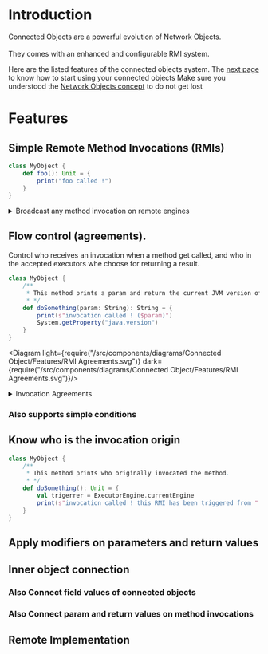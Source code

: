 
# Introduction


Connected Objects are a powerful evolution of Network Objects.<br></br>
They comes with an enhanced and configurable RMI system.

Here are the listed features of the connected objects system.
The <a href={pages.gnom.caches.connected_objects.cache}>next page</a> to know how to start using your connected objects
Make sure you understood the <a href={pages.gnom.naming.index}>Network Objects concept</a> to do not get lost

# Features

## Simple Remote Method Invocations (RMIs)

```scala
class MyObject {
    def foo(): Unit = {
        print("foo called !")
    }
}
```

<details>
    <summary>Broadcast any method invocation on remote engines</summary>
    <div>
        All method invocations can be spread out on other engines in order to simulate a "cloud" object being accessed
        from other engines and which internal state is completely synchronized.
    </div>
</details>

## Flow control (agreements).
Control who receives an invocation when a method get called, and who in the accepted executors whe choose for returning a result.

```scala
class MyObject {
    /**
     * This method prints a param and return the current JVM version of the engine.
     * */
    def doSomething(param: String): String = {
        print(s"invocation called ! ($param)")
        System.getProperty("java.version")
    }
}
```

<Diagram light={require("/src/components/diagrams/Connected Object/Features/RMI Agreements.svg")}
         dark={require("/src/components/diagrams/Connected Object/Features/RMI Agreements.svg")}/>

<details>
    <summary>Invocation Agreements</summary>
    <div>
        You can define a contract for methods and specify agreements that controls the invocation flow over the network.<br></br>
        As the example shows, it's also possible to <orange>appoint</orange> an engine to wait for a return value, when performing a call on multiple engines<br></br>
    </div>
</details>

### Also supports simple conditions


## Know who is the invocation origin
```scala
class MyObject {
    /**
     * This method prints who originally invocated the method.
     * */
    def doSomething(): Unit = {
        val trigerrer = ExecutorEngine.currentEngine
        print(s"invocation called ! this RMI has been triggered from " + trigerrer.identifier)
    }
}
```

## Apply modifiers on parameters and return values

## Inner object connection

### Also Connect field values of connected objects

### Also Connect param and return values on method invocations

## Remote Implementation

##
